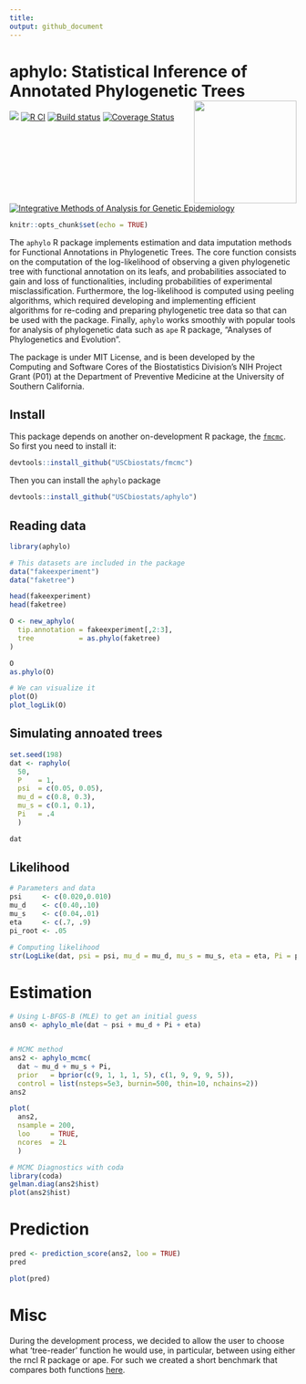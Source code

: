 ```yaml
---
title: 
output: github_document
---
```


# aphylo: Statistical Inference of Annotated Phylogenetic Trees <img src="man/figures/logo.svg" align="right" width="180px"/>

[![](https://img.shields.io/badge/lifecycle-maturing-blue.svg)](https://www.tidyverse.org/lifecycle/#maturing)
[![R CI](https://github.com/USCbiostats/aphylo/actions/workflows/ci.yml/badge.svg)](https://github.com/USCbiostats/aphylo/actions/workflows/ci.yml)
[![Build status](https://ci.appveyor.com/api/projects/status/1xpgpv10yifojyab?svg=true)](https://ci.appveyor.com/project/gvegayon/phylogenetic)
[![Coverage Status](https://codecov.io/gh/USCbiostats/aphylo/branch/master/graph/badge.svg)](https://codecov.io/gh/USCbiostats/aphylo) [![Integrative Methods of Analysis for Genetic Epidemiology](https://raw.githubusercontent.com/USCbiostats/badges/master/tommy-image-badge.svg)](https://image.usc.edu)

```r
knitr::opts_chunk$set(echo = TRUE)
```

The `aphylo` R package implements estimation and data imputation methods for Functional Annotations in Phylogenetic Trees. The core function consists on the computation of the log-likelihood of observing a given phylogenetic tree with functional annotation on its leafs, and probabilities associated to gain and loss of functionalities, including probabilities of experimental misclassification. Furthermore, the log-likelihood is computed using peeling algorithms, which required developing and implementing efficient algorithms for re-coding and preparing phylogenetic tree data so that can be used with the package. Finally, `aphylo` works smoothly with popular tools for analysis of phylogenetic data such as `ape` R package, "Analyses of Phylogenetics and Evolution".

The package is under MIT License, and is been developed by the Computing and Software Cores of the Biostatistics Division's NIH Project Grant (P01) at the Department of Preventive Medicine at the University of Southern California.

## Install

This package depends on another on-development R package, the [`fmcmc`](https://github.com/USCbiostats/fmcmc). So first you need to install it:

```r
devtools::install_github("USCbiostats/fmcmc")
```

Then you can install the `aphylo` package

```r
devtools::install_github("USCbiostats/aphylo")
```

## Reading data

```r
library(aphylo)
```


```r

# This datasets are included in the package
data("fakeexperiment")
data("faketree")

head(fakeexperiment)
head(faketree)
```

```r
O <- new_aphylo(
  tip.annotation = fakeexperiment[,2:3],
  tree           = as.phylo(faketree)
)

O
as.phylo(O)

# We can visualize it
plot(O)
plot_logLik(O)
```

## Simulating annoated trees

```r
set.seed(198)
dat <- raphylo(
  50,
  P    = 1, 
  psi  = c(0.05, 0.05),
  mu_d = c(0.8, 0.3),
  mu_s = c(0.1, 0.1),
  Pi   = .4
  )

dat
```


## Likelihood


```r
# Parameters and data
psi     <- c(0.020,0.010)
mu_d    <- c(0.40,.10)
mu_s    <- c(0.04,.01)
eta     <- c(.7, .9)
pi_root <- .05

# Computing likelihood
str(LogLike(dat, psi = psi, mu_d = mu_d, mu_s = mu_s, eta = eta, Pi = pi_root))

```

# Estimation

```r
# Using L-BFGS-B (MLE) to get an initial guess
ans0 <- aphylo_mle(dat ~ psi + mu_d + Pi + eta)


# MCMC method
ans2 <- aphylo_mcmc(
  dat ~ mu_d + mu_s + Pi,
  prior   = bprior(c(9, 1, 1, 1, 5), c(1, 9, 9, 9, 5)),
  control = list(nsteps=5e3, burnin=500, thin=10, nchains=2))
ans2

plot(
  ans2,
  nsample = 200,
  loo     = TRUE,
  ncores  = 2L
  )
```

```r
# MCMC Diagnostics with coda
library(coda)
gelman.diag(ans2$hist)
plot(ans2$hist)
```


# Prediction 

```r
pred <- prediction_score(ans2, loo = TRUE)
pred

plot(pred)
```

# Misc

During the development process, we decided to allow the user to choose what 'tree-reader' function he would use, in particular, between using either the rncl R package or ape. For such we created a short benchmark that compares both functions [here](playground/ape_now_supports_singletons.md).

